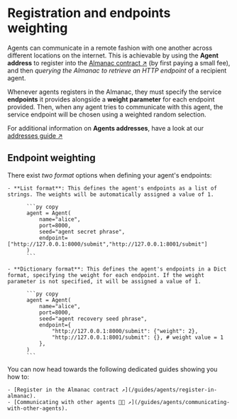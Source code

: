 # Registration and endpoints weighting

Agents can communicate in a remote fashion with one another across different locations on the internet. This is achievable by using the **Agent address** to register into the [Almanac contract ↗️](/guides/agents/register-in-almanac) (by first paying a small fee), and then _querying the Almanac to retrieve an HTTP endpoint_ of a recipient agent.

Whenever agents registers in the Almanac, they must specify the service **endpoints** it provides alongside a **weight parameter** for each endpoint provided. Then, when any agent tries to communicate with this agent, the service endpoint will be chosen using a weighted random selection.

For additional information on **Agents addresses**, have a look at our [addresses guide ↗️](/guides/agents/getting-uagent-address)

## Endpoint weighting

There exist _two format_ options when defining your agent's endpoints:

    - **List format**: This defines the agent's endpoints as a list of strings. The weights will be automatically assigned a value of 1.

          ```py copy
          agent = Agent(
              name="alice",
              port=8000,
              seed="agent secret phrase",
              endpoint=["http://127.0.0.1:8000/submit","http://127.0.0.1:8001/submit"]
          )
          ```

    - **Dictionary format**: This defines the agent's endpoints in a Dict format, specifying the weight for each endpoint. If the weight parameter is not specified, it will be assigned a value of 1.

          ```py copy
          agent = Agent(
              name="alice",
              port=8000,
              seed="agent recovery seed phrase",
              endpoint={
                  "http://127.0.0.1:8000/submit": {"weight": 2},
                  "http://127.0.0.1:8001/submit": {}, # weight value = 1
              },
          )
          ```

You can now head towards the following dedicated guides showing you how to:

    - [Register in the Almanac contract ↗️](/guides/agents/register-in-almanac).
    - [Communicating with other agents 📱🤖 ↗️](/guides/agents/communicating-with-other-agents).
